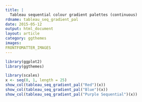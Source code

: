 ```yaml
---
title: |
  Tableau sequential colour gradient palettes (continuous)
rdname: tableau_seq_gradient_pal
date: 2015-05-12
output: html_document
layout: article
category: ggthemes
images:
FRONTFOMATTER_IMAGES
---
```


```r
library(ggplot2)
library(ggthemes)
```

```r
library(scales)
x <- seq(0, 1, length = 25)
show_col(tableau_seq_gradient_pal("Red")(x))
show_col(tableau_seq_gradient_pal("Blue")(x))
show_col(tableau_seq_gradient_pal("Purple Sequential")(x))



```